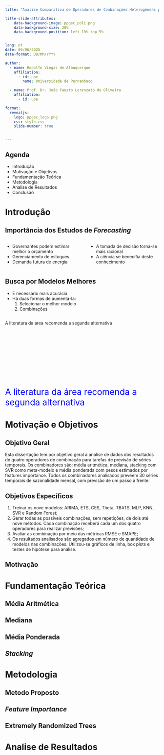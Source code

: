 ```yaml
---
title: "Análise Comparativa de Operadores de Combinações Heterogêneas para Previsão de Séries Temporais de Um Passo à Frente"

title-slide-attributes:
    data-background-image: ppgec_poli.png
    data-background-size: 20% 
    data-background-position: left 10% top 5%


lang: pt
date: 06/06/2025
date-format: DD/MM/YYYY

author:
  - name: Rodolfo Viegas de Albuquerque
    affiliation:
      - id: upe
        name: Universidade de Pernambuco

  - name: Prof. Dr. João Fausto Lorenzato de Oliveira
    affiliation: 
      - id: upe

format: 
  revealjs:
    logo: ppgec_logo.png
    css: style.css
    slide-number: true


---
```



## Agenda

- Introdução
- Motivação e Objetivos
- Fundamentação Teórica
- Metodologia
- Analise de Resultados
- Conclusão


# Introdução 

## Importância dos Estudos de *Forecasting*

:::: {.columns}
::: {.column}
- Governantes podem estimar melhor o orçamento
- Gerenciamento de estoques
- Demanda futura de energia
:::
::: {.column}
- A tomada de decisão torna-se mais racional
- A ciência se benecifia deste conhecimento
:::
::::

## Busca por Modelos Melhores {auto-animate=true}

::: {.incremental}
- É necessário mais acurácia
- Há duas formas de aumentá-la:
  1. Selecionar o melhor modelo
  2. Combinações
  
:::

## {auto-animate=true}
::: {style="margin-top: 10px;"}  
A literatura da área recomenda a segunda alternativa
:::
## {auto-animate=true}
::: {style="margin-top: 200px; font-size: 2em; color: blue;"} 
A literatura da área recomenda a segunda alternativa
:::


# Motivação e Objetivos


## Objetivo Geral

Esta dissertação tem por objetivo geral a análise de dados dos resultados de quatro operadores de combinação para tarefas de previsão de séries temporais. Os combinadores são: média aritmética, mediana, stacking com SVR como meta-modelo e média ponderada com pesos estimados por features importance. Todos os combinadores analisados preveem 30 séries temporais de sazonalidade mensal, com previsão de um passo à frente.

## Objetivos Específicos

::: {.incremental}
1. Treinar os nove modelos: ARIMA, ETS, CES, Theta, TBATS, MLP, KNN, SVR e Random Forest;
2. Gerar todas as possíveis combinações, sem repetições, de dois até nove
métodos. Cada combinação receberá cada um dos quatro operadores para realizar previsões;
3. Avaliar as combinação por meio das métricas RMSE e SMAPE;
4. Os resultados analisados são agregados em número de quantidade de modelos nas combinações. Utilizou-se gráficos de linha, box plots e testes de hipótese para análise.
:::
## Motivação








# Fundamentação Teórica

## Média Aritmética

## Mediana

## Média Ponderada

## *Stacking*


# Metodologia

## Metodo Proposto

## *Feature Importance*

## Extremely Randomized Trees

# Analise de Resultados